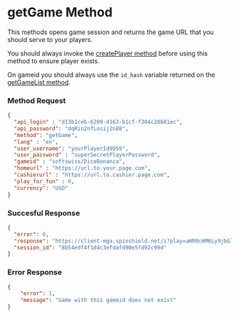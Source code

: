 # getGame Method
This methods opens game session and returns the game URL that you should serve to your players. 

You should always invoke the [createPlayer method]('/api-methods/create-player') before using this method to ensure player exists.

On gameid you should always use the `id_hash` variable returned on the [getGameList method]('/api-methods/gamelist').

### Method Request
```json
{
  "api_login" : "d13b1ceb-6209-4163-b1cf-f304c28b81ec",
  "api_password": "dqRin2nfLosij2n88",
  "method": "getGame",
  "lang" : "en",
  "user_username": "yourPlayerId9959", 
  "user_password" : "superSecretPlayerPassword",
  "gameid" : "softswiss/DiceBonanza", 
  "homeurl" : "https://url.to.your.page.com",
  "cashierurl" : "https://url.to.cashier.page.com",
  "play_for_fun" : 0, 
  "currency": "USD"
}
```

### Succesful Response
```json
{
  "error": 0,
  "response": "https://client-mga.spinshield.net/i?play=aHR0cHM6Ly9jbGllbnQtbWdhLnNwaW5zaGllbGQubmV0L3BsYXkvOGI1NGVkZjRmMWQ0YzNlZmRhZmQ5MGU1ZmQ5MmM5OWQvMzcxOTgyMy9zb2Z0c3dpc3MvRGljZUJvbmFuemE=",
  "session_id": "8b54edf4f1d4c3efdafd90e5fd92c99d"
}
```

### Error Response
```json
{
	"error": 1,
	"message": "Game with this gameid does not exist"
}
```
